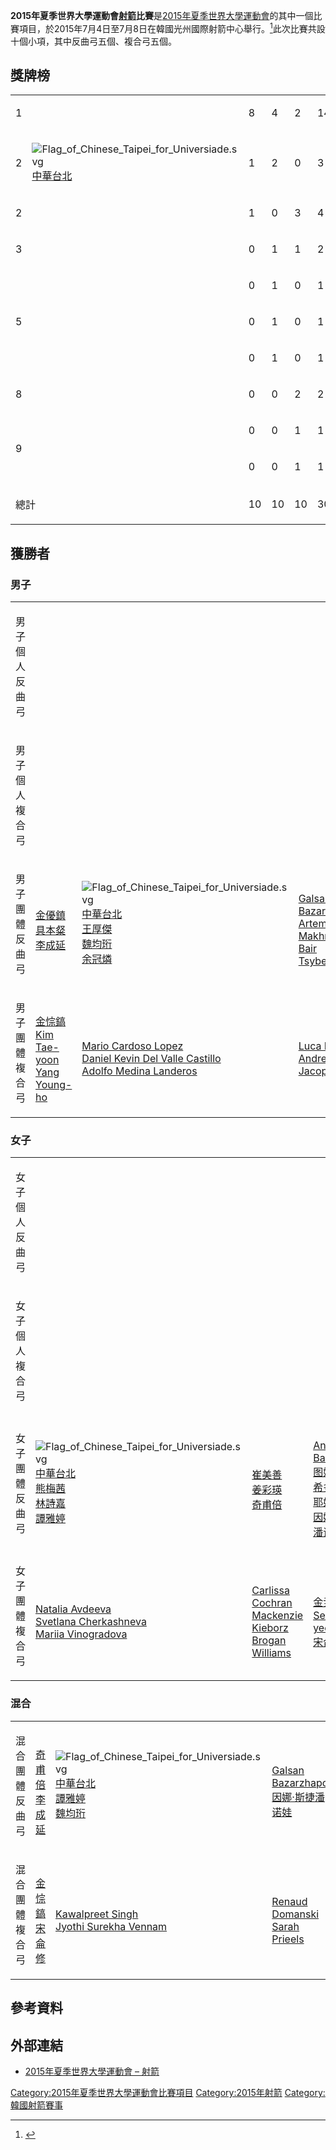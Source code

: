 {{NoteTA|G1=Sports}}
{{Infobox Universiade event
| event = 射箭
| games = 2015年夏季
| image = [[File:Archery_pictogram.svg|100px]]
| venue = 光州國際射箭中心
| dates = {{Start date|2015|7|4}} – {{Start date|2015|7|8}}
| competitors = 
| nations = 
| teams = 
| governing_body = 
| win_value =
| gold = 
| goldNOC = 
| silver = 
| silverNOC = 
| bronze = 
| bronzeNOC = 
| prev = [[2011年夏季世界大學運動會射箭比賽|2011]]
| next = [[2017年夏季世界大學運動會射箭比賽|2017]]
}}

'''2015年夏季世界大學運動會[[射箭|射箭]]比賽'''是[[2015年夏季世界大學運動會|2015年夏季世界大學運動會]]的其中一個比賽項目，於2015年7月4日至7月8日在韓國光州國際射箭中心舉行。<ref>{{cite web|url=http://www.gwangju2015.com/sports/archery/|title=Archrey - 2015 Gwangju Summer Universiade|publisher=gwangju2015.com|accessdate=2015-07-02|deadurl=yes|archiveurl=https://web.archive.org/web/20150924070006/http://www.gwangju2015.com/sports/archery/|archivedate=2015-09-24}}</ref>此次比賽共設十個小項，其中反曲弓五個、複合弓五個。

== 獎牌榜 ==
{| {{RankedMedalTable}}
|-
| 1 || width=150  align=left| {{flagIOC2|KOR|2015年夏季世界大學運動會}} || 8 || 4 || 2 || 14
|-
| 2 || align=left| [[File:Flag_of_Chinese_Taipei_for_Universiade.svg|border]] [[2015年夏季世界大學運動會中華台北代表團|中華台北]] || 1 || 2 || 0 || 3
|-
| 2 || align=left| {{flagIOC2|RUS|2015年夏季世界大學運動會}} || 1 || 0 || 3 || 4
|-
| 3 || align=left| {{flagIOC2|MEX|2015年夏季世界大學運動會}} || 0 || 1 || 1 || 2
|-
| rowspan=3|5 || align=left| {{flagIOC2|IND|2015年夏季世界大學運動會}} || 0 || 1 || 0 || 1
|-
| align=left| {{flagIOC2|SLO|2015年夏季世界大學運動會}} || 0 || 1 || 0 || 1
|-
| align=left| {{flagIOC2|USA|2015年夏季世界大學運動會}} || 0 || 1 || 0 || 1
|-
| 8 || align=left| {{flagIOC2|BEL|2015年夏季世界大學運動會}} || 0 || 0 || 2 || 2
|-
| rowspan=2|9 || align=left| {{flagIOC2|DEN|2015年夏季世界大學運動會}} || 0 || 0 || 1 || 1
|-
| align=left| {{flagIOC2|ITA|2015年夏季世界大學運動會}} || 0 || 0 || 1 || 1
|- class="sortbottom"
!colspan=2| 總計 || 10 || 10 || 10 || 30
|}

== 獲勝者 ==
=== 男子 ===
{| {{MedalistTable|type=項目|columns=1}}
|-
| 男子個人反曲弓<br>{{DetailsLink|2015年夏季世界大學運動會射箭比賽－男子個人反曲弓}}
| {{flagIOC2athlete|[[李成延_(射箭運動員)|李成延]]|KOR|2015年夏季世界大學運動會}}
| {{flagIOC2athlete|[[具本粲|具本粲]]|KOR|2015年夏季世界大學運動會}}
| {{flagIOC2athlete|[[金優鎮|金優鎮]]|KOR|2015年夏季世界大學運動會}}
|-
| 男子個人複合弓<br>{{DetailsLink|2015年夏季世界大學運動會射箭比賽－男子個人複合弓}}
| {{flagIOC2athlete|[[金悰鎬|金悰鎬]]|KOR|2015年夏季世界大學運動會}}
| {{flagIOC2athlete|[[Kim_Tae-yoon|Kim Tae-yoon]]|KOR|2015年夏季世界大學運動會}}
| {{flagIOC2athlete|[[Renaud_Domanski|Renaud Domanski]]|BEL|2015年夏季世界大學運動會}}
|-
| 男子團體反曲弓<br>{{DetailsLink|2015年夏季世界大學運動會射箭比賽－男子團體反曲弓}}
| {{flagIOC2|KOR|2015年夏季世界大學運動會}}<br/>[[金優鎮|金優鎮]]<br>[[具本粲|具本粲]]<br>[[李成延_(射箭運動員)|李成延]]
| [[File:Flag_of_Chinese_Taipei_for_Universiade.svg|border]] [[2015年夏季世界大學運動會中華台北代表團|中華台北]]<br/>[[王厚傑|王厚傑]]<br>[[魏均珩|魏均珩]]<br>[[余冠燐|余冠燐]]
| {{flagIOC2|RUS|2015年夏季世界大學運動會}}<br/>[[Galsan_Bazarzhapov|Galsan Bazarzhapov]]<br>[[Artem_Makhnenko|Artem Makhnenko]]<br>[[Bair_Tsybekdorzhiev|Bair Tsybekdorzhiev]]
|-
| 男子團體複合弓<br>{{DetailsLink|2015年夏季世界大學運動會射箭比賽－男子團體複合弓}}
| {{flagIOC2|KOR|2015年夏季世界大學運動會}}<br/>[[金悰鎬|金悰鎬]]<br>[[Kim_Tae-yoon|Kim Tae-yoon]]<br>[[Yang_Young-ho|Yang Young-ho]]
| {{flagIOC2|MEX|2015年夏季世界大學運動會}}<br/>[[Mario_Cardoso_Lopez|Mario Cardoso Lopez]]<br>[[Daniel_Kevin_Del_Valle_Castillo|Daniel Kevin Del Valle Castillo]]<br>[[Adolfo_Medina_Landeros|Adolfo Medina Landeros]]
| {{flagIOC2|ITA|2015年夏季世界大學運動會}}<br/>[[Luca_Fanti|Luca Fanti]]<br>[[Andrea_Leotta|Andrea Leotta]]<br>[[Jacopo_Polidori|Jacopo Polidori]]
|}

=== 女子 ===
{| {{MedalistTable|type=項目|columns=1}}
|-
| 女子個人反曲弓<br>{{DetailsLink|2015年夏季世界大學運動會射箭比賽－女子個人反曲弓}}
| {{flagIOC2athlete|[[奇甫倍|奇甫倍]]|KOR|2015年夏季世界大學運動會}} 
| {{flagIOC2athlete|[[崔美善_(射箭运动员)|崔美善]]|KOR|2015年夏季世界大學運動會}} 
| {{flagIOC2athlete|[[Maja_Buskbjerg_Jager|Maja Buskbjerg Jager]]|DEN|2015年夏季世界大學運動會}} 
|-
| 女子個人複合弓<br>{{DetailsLink|2015年夏季世界大學運動會射箭比賽－女子個人複合弓}}
| {{flagIOC2athlete|[[宋侖修|宋侖修]]|KOR|2015年夏季世界大學運動會}}
| {{flagIOC2athlete|[[Toja_Cerne|Toja Cerne]]|SLO|2015年夏季世界大學運動會}}
| {{flagIOC2athlete|[[Stephanie_Sarai_Salinas_Perea|Stephanie Sarai Salinas Perea]]|MEX|2015年夏季世界大學運動會}}
|-
| 女子團體反曲弓<br>{{DetailsLink|2015年夏季世界大學運動會射箭比賽－女子團體反曲弓}}
| [[File:Flag_of_Chinese_Taipei_for_Universiade.svg|border]] [[2015年夏季世界大學運動會中華台北代表團|中華台北]]<br/>[[熊梅茜|熊梅茜]]<br>[[林詩嘉|林詩嘉]]<br>[[譚雅婷|譚雅婷]]
| {{flagIOC2|KOR|2015年夏季世界大學運動會}}<br/>[[崔美善_(射箭运动员)|崔美善]]<br>[[姜彩瑛|姜彩瑛]]<br>[[奇甫倍|奇甫倍]]
| {{flagIOC2|RUS|2015年夏季世界大學運動會}}<br/>[[Anna_Balsukova|Anna Balsukova]]<br>[[图娅娜·达希多尔日耶娃|图娅娜·达希多尔日耶娃]]<br>[[因娜·斯捷潘诺娃|因娜·斯捷潘诺娃]]
|-
| 女子團體複合弓<br>{{DetailsLink|2015年夏季世界大學運動會射箭比賽－女子團體複合弓}}
| {{flagIOC2|RUS|2015年夏季世界大學運動會}}<br/>[[Natalia_Avdeeva|Natalia Avdeeva]]<br>[[Svetlana_Cherkashneva|Svetlana Cherkashneva]]<br>[[Mariia_Vinogradova|Mariia Vinogradova]]
| {{flagIOC2|USA|2015年夏季世界大學運動會}}<br/>[[Carlissa_Cochran|Carlissa Cochran]]<br>[[Mackenzie_Kieborz|Mackenzie Kieborz]]<br>[[Brogan_Williams|Brogan Williams]]
| {{flagIOC2|KOR|2015年夏季世界大學運動會}}<br/>[[金尹熙|金尹熙]]<br>[[Seol_Da-yeong|Seol Da-yeong]]<br>[[宋侖修|宋侖修]]
|}

=== 混合 ===
{| {{MedalistTable|type=項目|columns=1}}
|-
| 混合團體反曲弓<br>{{DetailsLink|2015年夏季世界大學運動會射箭比賽－混合團體反曲弓}}
| {{flagIOC2|KOR|2015年夏季世界大學運動會}}<br/>[[奇甫倍|奇甫倍]]<br>[[李成延_(射箭運動員)|李成延]]
| [[File:Flag_of_Chinese_Taipei_for_Universiade.svg|border]] [[2015年夏季世界大學運動會中華台北代表團|中華台北]]<br/>[[譚雅婷|譚雅婷]]<br>[[魏均珩|魏均珩]]
| {{flagIOC2|RUS|2015年夏季世界大學運動會}}<br/>[[Galsan_Bazarzhapov|Galsan Bazarzhapov]]<br>[[因娜·斯捷潘诺娃|因娜·斯捷潘诺娃]] 
|-
| 混合團體複合弓<br>{{DetailsLink|2015年夏季世界大學運動會射箭比賽－混合團體複合弓}}
| {{flagIOC2|KOR|2015年夏季世界大學運動會}}<br/>[[金悰鎬|金悰鎬]]<br>[[宋侖修|宋侖修]]
| {{flagIOC2|IND|2015年夏季世界大學運動會}}<br/>[[Kawalpreet_Singh|Kawalpreet Singh]]<br>[[Jyothi_Surekha_Vennam|Jyothi Surekha Vennam]]
| {{flagIOC2|BEL|2015年夏季世界大學運動會}}<br/>[[Renaud_Domanski|Renaud Domanski]]<br>[[Sarah_Prieels|Sarah Prieels]]
|}

== 參考資料 ==
{{reflist}}

== 外部連結 ==
* [https://web.archive.org/web/20150924070006/http://www.gwangju2015.com/sports/archery/ 2015年夏季世界大學運動會 – 射箭]

{{2015年夏季世界大學運動會比賽項目}}
{{世界大學運動會射箭比賽}}

[[Category:2015年夏季世界大學運動會比賽項目|Category:2015年夏季世界大學運動會比賽項目]]
[[Category:2015年射箭|Category:2015年射箭]]
[[Category:韓國射箭賽事|Category:韓國射箭賽事]]